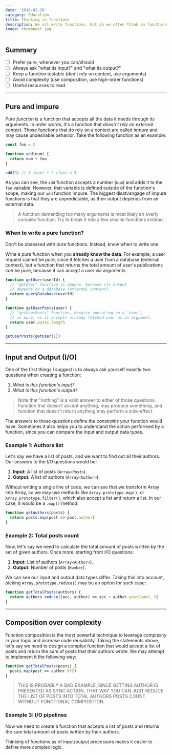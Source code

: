 ```yaml
---
date: '2019-02-20'
category: Education
title: Thinking in functions
description: We all write functions. But do we often think in functions? Discover the essentials of functional development, and learn a few practical tips.
image: thumbnail.jpg
---
```


## Summary

- [ ] Prefer pure, whenever you can/should
- [ ] Always ask "what its input?" and "what its output?"
- [ ] Keep a function testable (don't rely on context, use arguments)
- [ ] Avoid complexity (use composition, use high-order functions)
- [ ] Useful resources to read

---

## Pure and impure

_Pure function_ is a function that accepts all the data it needs through its arguments. In order words, it's a function that _doesn't rely on external context_. Those functions that do rely on a context are called _impure_ and may cause undesirable behavior. Take the following function as an example:

```js
const foo = 2

function add(num) {
  return num + foo
}

add(3) // 3 (num) + 2 (foo) = 5
```

As you can see, the `add` function accepts a number (`num`) and adds it to the `foo` variable. However, that variable is defined outside of the function's scope, making our `add` function impure. The biggest disatvangage of impure functions is that they are unpredictable, as their output depends from an external data.

> A function demanding too many arguments is most likely an overly complex function. Try to break it into a few smaller functions instead.

### When to write a pure function?

Don't be obsessed with pure functions. Instead, know when to write one.

Write a pure function when you **already know the data**. For example, a user request cannot be pure, since it fetches a user from a database (external context), but a function that returns the total amount of user's publications _can_ be pure, because it can accept a user via arguments.

```js
function getUser(userId) {
  // "getUser" function is impure, because its output
  // depends on a database (external context).
  return queryDatabase(userId)
}

function getUserPosts(user) {
  // "getUserPosts" function, despite operating on a "user",
  // is pure, as it accepts already fetched user as an argument.
  return user.posts.length
}

getUserPosts(getUser(1))
```

---

## Input and Output (I/O)

One of the first things I suggest is to always ask yourself exactly two questions when creating a function:

1. _What is this function's input?_
1. _What is this function's output?_

> Note that "nothing" is a valid answer to either of those questions. Function that doesn't accept anything, may produce something, and function that doesn't return anything may perform a side-effect.

The answers to these questions define the _constrains_ your function would have. Sometimes it also helps you to understand the action performed by a function, since you can compare the input and output data types.

### Example 1: Authors list

Let's say we have a list of posts, and we want to find out all their authors. Our answers to the I/O questions would be:

1. **Input:** A list of posts (`Array<Post>`).
1. **Output:** A list of authors (`Array<Author>`).

Without writing a single line of code, we can see that we transform Array into Array, so we may use methods like `Array.prototype.map()`, or `Array.prototype.filter()`, which also accept a list and return a list. In our case, it would be a `.map()` method:

```js
function getAuthors(posts) {
  return posts.map(post => post.author)
}
```

### Example 2: Total posts count

Now, let's say we need to calculate the total amount of posts written by the set of given authors. Once more, starting from I/O questions:

1. **Input:** List of authors (`Array<Author>`).
1. **Output:** Number of posts (`Number`).

We can see our input and output data types differ. Taking this into account, picking `Array.prototype.reduce()` may be an option for such case:

```js
function getTotalPosts(authors) {
  return authors.reduce((acc, author) => acc + author.postCount, 0)
}
```

---

## Composition over complexity

Function composition is the most powerful technique to leverage complexity in your logic and increase code reusability. Taking the statements above, let's say we need to design a complex function that would accept a list of posts and return the sum of posts that their authors wrote. We may attempt to implement it the following way:

```js
function getTotalPosts(posts) {
  posts.map(post => author.XYZ)
}
```

> THIS IS PROBABLY A BAD EXAMPLE, SINCE GETTING AUTHOR IS PRESENTED AS SYNC ACTION. THAT WAY YOU CAN JUST REDUCE THE LIST OF POSTS INTO TOTAL AUTHORS POSTS COUNT WITHOUT FUNCTIONAL COMPOSITION.

### Example 3: I/O pipelines

Now we need to create a function that accepts a list of posts and returns the sum total amount of posts written by their authors.

Thinking of functions as of input/output processors makes it easier to define more complex logic.
